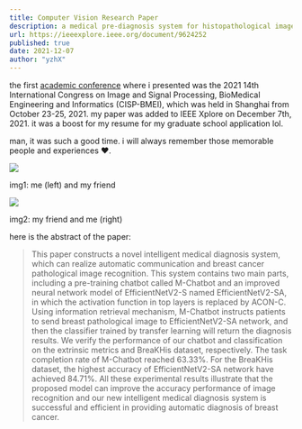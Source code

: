 ```yaml
---
title: Computer Vision Research Paper
description: a medical pre-diagnosis system for histopathological image of breast cancer
url: https://ieeexplore.ieee.org/document/9624252
published: true
date: 2021-12-07
author: "yzhX"
---
```


the first [academic conference](https://ieeexplore.ieee.org/xpl/conhome/9624201/proceeding) where i presented was the 2021 14th International Congress on Image and Signal Processing, BioMedical Engineering and Informatics (CISP-BMEI), which was held in Shanghai from October 23-25, 2021. my paper was added to IEEE Xplore on December 7th, 2021. it was a boost for my resume for my graduate school application lol.

man, it was such a good time. i will always remember those memorable people and experiences ❤️.

![](/computer-vision-paper1.jpg)

<div className="text-center text-zinc-300">img1: me (left) and my friend</div>

![](/computer-vision-paper2.jpg)

<div className="text-center text-zinc-300">img2: my friend and me (right)</div>

here is the abstract of the paper:

> This paper constructs a novel intelligent medical diagnosis system, which can realize automatic communication and breast cancer pathological image recognition. This system contains two main parts, including a pre-training chatbot called M-Chatbot and an improved neural network model of EfficientNetV2-S named EfficientNetV2-SA, in which the activation function in top layers is replaced by ACON-C. Using information retrieval mechanism, M-Chatbot instructs patients to send breast pathological image to EfficientNetV2-SA network, and then the classifier trained by transfer learning will return the diagnosis results. We verify the performance of our chatbot and classification on the extrinsic metrics and BreaKHis dataset, respectively. The task completion rate of M-Chatbot reached 63.33%. For the BreaKHis dataset, the highest accuracy of EfficientNetV2-SA network have achieved 84.71%. All these experimental results illustrate that the proposed model can improve the accuracy performance of image recognition and our new intelligent medical diagnosis system is successful and efficient in providing automatic diagnosis of breast cancer.
